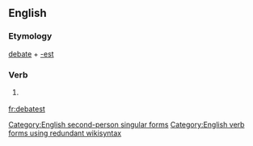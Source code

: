 ==English==

===Etymology===
[[debate]] + [[-est]]

===Verb===
{{en-verb form}}

# {{context|archaic|lang=en}} {{form of|Second-person singular simple present form|debate|lang=en}}

[[Category:English second-person singular forms]]
[[Category:English verb forms using redundant wikisyntax]]

[[fr:debatest]]